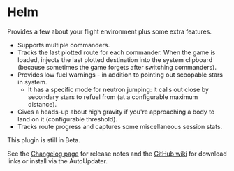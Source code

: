 # Helm

Provides a few about your flight environment plus some extra features.

*   Supports multiple commanders.
*   Tracks the last plotted route for each commander. When the game is loaded, injects the last plotted destination
    into the system clipboard (because sometimes the game forgets after switching commanders).
*   Provides low fuel warnings - in addition to pointing out scoopable stars in system.
    *   It has a specific mode for neutron jumping: it calls out close by secondary stars to refuel from (at a
        configurable maximum distance).
*   Gives a heads-up about high gravity if you're approaching a body to land on it (configurable threshold).
*   Tracks route progress and captures some miscellaneous session stats.

This plugin is still in Beta.

See the [Changelog page](https://github.com/fredjk-gh/ObservatoryPlugins/wiki/Plugin:-Helm) for release notes and the [GitHub wiki](https://github.com/fredjk-gh/ObservatoryPlugins/wiki) for download links or install via the AutoUpdater.
